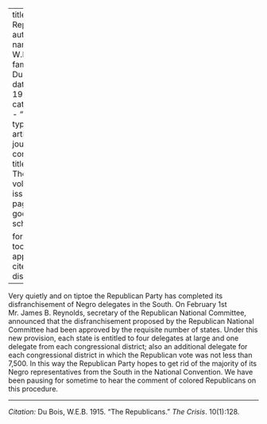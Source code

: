 
---
title: 'The Republicans'
author:
  - name:
      given: W.E.B.
      family: Du Bois
date: May 1915
categories: 
  - ""
citation: 
  type: article-journal
  container-title: The Crisis
  volume: 10
  issue: 1
  page: 128
google-scholar: true

format:
  html:
    toc: false
    appendix-cite-as: display
---


Very quietly and on tiptoe the Republican Party has completed its disfranchisement of Negro delegates in the South. On February 1st Mr. James B. Reynolds, secretary of the Republican National Committee, announced that the disfranchisement proposed by the Republican National Committee had been approved by the requisite number of states. Under this new provision, each state is entitled to four delegates at large and one delegate from each congressional district; also an additional delegate for each congressional district in which the Republican vote was not less than 7,500. In this way the Republican Party hopes to get rid of the majority of its Negro representatives from the South in the National Convention. We have been pausing for sometime to hear the comment of colored Republicans on this procedure.

_____
*Citation:* Du Bois, W.E.B. 1915. "The Republicans." *The Crisis*. 10(1):128.